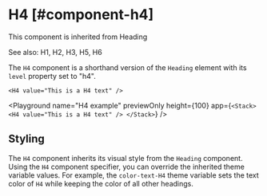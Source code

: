 
# H4 [#component-h4]

This component is inherited from <SmartLink href="/components/Heading">Heading</SmartLink>

See also: <SmartLink href="/components/H1">H1</SmartLink>, <SmartLink href="/components/H2">H2</SmartLink>, <SmartLink href="/components/H3">H3</SmartLink>, <SmartLink href="/components/H5">H5</SmartLink>, <SmartLink href="/components/H6">H6</SmartLink>

The `H4` component is a shorthand version of the `Heading` element with its `level` property set to "h4".

```ueml copy
<H4 value="This is a H4 text" />
```

<Playground
  name="H4 example"
  previewOnly
  height={100}
  app={`
  <Stack>
    <H4 value="This is a H4 text" />
  </Stack>
  `}
/>

## Styling

The `H4` component inherits its visual style from the `Heading` component.
Using the `H4` component specifier, you can override the inherited theme variable values.
For example, the `color-text-H4` theme variable sets the text color of `H4` while keeping the color of all other headings.


